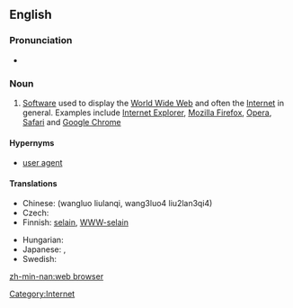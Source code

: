 {{wikipedia}}
==English==

===Pronunciation===
*{{SAMPA|/web br\`aUz3`/}}

===Noun===
{{en-noun|sg=[[web]] [[browser]]}}

# [[software|Software]] used to display the [[World Wide Web]] and often the [[Internet]] in general. Examples include [[w:Internet Explorer|Internet Explorer]], [[w:Mozilla Firefox|Mozilla Firefox]], [[w:Opera (web browser)|Opera]], [[w:Safari (web browser)|Safari]] and [[w:Google Chrome|Google Chrome]]

====Hypernyms====
* [[user agent]]

====Translations====
{{trans-top|Software used to display the World Wide Web}}
* Chinese: (wangluo liulanqi, wang3luo4 liu2lan3qi4)
* Czech: {{t-|cs|webový prohlížeč|m}}
* Finnish: [[selain]], [[WWW-selain]]
{{trans-mid}}
* Hungarian: {{t|hu|webböngésző}}
* Japanese: {{t-|ja|ブラウザ|tr=brauza|sc=Jpan}}, {{t-|ja|ウェブブラウザ|tr=Webu brauza|sc=Jpan}}
* Swedish: {{t+|sv|webbläsare}}
{{trans-bottom}}

[[Category:Internet]]
[[zh-min-nan:web browser]]